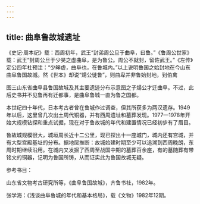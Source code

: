 ```yaml
---
---
---
```

title: 曲阜鲁故城遗址
---



《史记·周本纪》载：西周初年，武王“封弟周公旦于曲阜，曰鲁。”《鲁周公世家》载：武王“封周公旦于少昊之虚曲阜，是为鲁公。周公不就封，留佐武王。”《左传》定公四年杜预注：“少皞虚，曲阜也，在鲁城内。”以上说明鲁国之始封地在今山东曲阜鲁国故城。然《世本》却说“煬公徙鲁”，则曲卑并非鲁始封地，到伯禽

图三山东省曲阜县鲁国故城及其主要遗迹分布示意图之子煬公才迁曲阜。不过，此后史书并不见鲁再有迁都事，是曲阜鲁城一直为鲁之国都。

本世纪四十年代，日本考古者曾在鲁城作过调查，但其所获多为两汉遗存。1949年以后，这里曾几次出土周代铜器，并有西周遗址和墓葬发现。1977—1978年开始大规模钻探和重点试掘，现在对于鲁故城的年代和建置情况已经初步有了眉目。

鲁故城规模很大，城垣周长近十二公里，现已探出十一座城门，城内还有宫城，并有大型宫殿基址的分布。据地层推断：故城始建时期至少可以追溯到西周晚朗，东周时期继续沿用。在城内又发掘了西周至战国中期的墓葬百余座，有的墓随葬有带铭文的铜器，记明为鲁国所铸，从而证实此为鲁国故城无疑。

参考书目：

山东省文物考古研究所等，《曲阜鲁国故城》，齐鲁书社，1982年。

张学海：《浅谈曲阜鲁城的年代和基本格局》，载《文物》1982年12期。